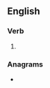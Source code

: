 ==English==

===Verb===
{{head|en|past participle}}

# {{past participle of|resow|lang=en|nocat=1}}

===Anagrams===
* {{anagrams|en|a=enorsw|Rewson|owners|rowens|snower|sworne|worsen}}